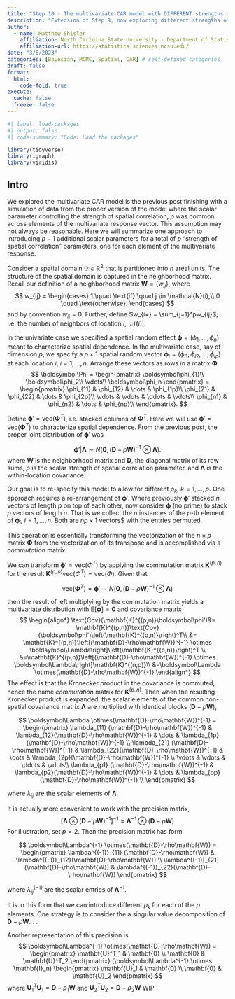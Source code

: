 ```yaml
---
title: "Step 10 - The multivariate CAR model with DIFFERENT strengths of spatial correlation (WIP)"
description: "Extension of Step 9, now exploring different strengths of spatial correlation"
author:
  - name: Matthew Shisler
    affiliation: North Carloina State University - Department of Statistics
    affiliation-url: https://statistics.sciences.ncsu.edu/ 
date: "3/6/2023"
categories: [Bayesian, MCMC, Spatial, CAR] # self-defined categories
draft: false 
format:
  html: 
    code-fold: true
execute: 
  cache: false
  freeze: false
---
```



```r
#| label: load-packages
#| output: false
#| code-summary: "Code: Load the packages"

library(tidyverse)
library(igraph)
library(viridis)
```

## Intro

We explored the multivariate CAR model is the previous post finishing with a simulation of data from the proper version of the model where the scalar parameter controlling the strength of spatial correlation, $\rho$ was common across elements of the multivariate response vector. This assumption may not always be reasonable. Here we will summarize one approach to introducing $p-1$ additional scalar parameters for a total of $p$ "strength of spatial correlation" parameters, one for each element of the multivariate response.

Consider a spatial domain $\mathcal{D} \in \mathbb{R}^2$ that is partitioned into $n$ areal units. The structure of the spatial domain is captured in the neighborhood matrix. Recall our definition of a neighborhood matrix $\mathbf{W} = \{w_{ij}\}$, where
$$
w_{ij} = 
\begin{cases}
1 \quad \text{if} \quad j \in \mathcal{N}(i),\\
0 \quad \text{otherwise}.
\end{cases}
$$
and by convention $w_{ii}=0$. Further, define $w_{i+} = \sum_{j=1}^pw_{ij}$, i.e. the number of neighbors of location $i$, $|\mathcal{N}(i)|$.

In the univariate case we specified a spatial random effect $\boldsymbol\phi = (\phi_1,\dots,\phi_n)$ meant to characterize spatial dependence. In the multivariate case, say of dimension $p$, we specify a $p \times 1$ spatial random vector $\boldsymbol\phi_i = (\phi_{i1}, \phi_{i2},\dots, \phi_{ip})$ at each location $i$, $i = 1,\dots,n$. Arrange these vectors as rows in a matrix $\boldsymbol\Phi$
$$
\boldsymbol\Phi = 
\begin{pmatrix}
\boldsymbol\phi_{1}\\
\boldsymbol\phi_2\\
\vdots\\
\boldsymbol\phi_n
\end{pmatrix}
=
\begin{pmatrix}
\phi_{11} & \phi_{12} & \dots & \phi_{1p}\\
\phi_{21} & \phi_{22} & \dots & \phi_{2p}\\
\vdots & \vdots & \ddots & \vdots\\
\phi_{n1} & \phi_{n2} & \dots & \phi_{np}\\
\end{pmatrix}.
$$

Define $\boldsymbol\phi' = \text{vec}(\boldsymbol\Phi^T)$, i.e. stacked columns of $\boldsymbol\Phi^T$. Here we will use $\boldsymbol\phi' = \text{vec}(\boldsymbol\Phi^T)$ to characterize spatial dependence. From the previous post, the proper joint distribution of $\boldsymbol\phi'$ was

$$
\boldsymbol\phi'|\boldsymbol\Lambda \sim N\left(\boldsymbol 0, (\mathbf{D} - \rho\mathbf{W})^{-1} \otimes \boldsymbol\Lambda\right).
$$
where $\mathbf{W}$ is the neighborhood matrix and $\mathbf{D}$, the diagonal matrix of its row sums, $\rho$ is the scalar strength of spatial correlation parameter, and $\boldsymbol\Lambda$ is the within-location covariance.

Our goal is to re-specify this model to allow for different $\rho_k$, $k = 1,\dots,p$. One approach requires a re-arrangement of $\boldsymbol\phi'$. Where previously $\boldsymbol\phi'$ stacked $n$ vectors of length $p$ on top of each other, now consider $\boldsymbol\phi$ (no prime) to stack $p$ vectors of length $n$. That is we collect the $n$ instances of the $p$-th element of $\boldsymbol\phi_i$, $i=1,\dots,n$. Both are $np \times 1$ vectors$ with the entries permuted.

This operation is essentially transforming the vectorization of the $n \times p$ matrix $\boldsymbol\Phi$ from the vectorization of its transpose and is accomplished via a *commutation* matrix.

We can transform $\boldsymbol\phi' = \text{vec}(\Phi^T)$ by applying the commutation matrix $\mathbf{K}^{(p,n)}$ for the result $\mathbf{K}^{(p,n)}\text{vec}(\Phi^T) = \text{vec}(\Phi)$. Given that

$$
\text{vec}(\boldsymbol\Phi^T) = \boldsymbol\phi' \sim N\left(\boldsymbol 0, (\mathbf{D}-\rho\mathbf{W})^{-1} \otimes \boldsymbol\Lambda\right)
$$

then the result of left multiplying by the commutation matrix yields a multivariate distribution with $\text{E}[\boldsymbol\phi] = \boldsymbol 0$ and covariance matrix
$$
\begin{align*}
\text{Cov}(\mathbf{K}^{(p,n)}\boldsymbol\phi')&= \mathbf{K}^{(p,n)}\text{Cov}(\boldsymbol\phi')\left(\mathbf{K}^{(p,n)}\right)^T\\
&= \mathbf{K}^{(p,n)}\left[(\mathbf{D}-\rho\mathbf{W})^{-1} \otimes \boldsymbol\Lambda\right]\left(\mathbf{K}^{(p,n)}\right)^T \\
&=\mathbf{K}^{(p,n)}\left[(\mathbf{D}-\rho\mathbf{W})^{-1} \otimes \boldsymbol\Lambda\right]\mathbf{K}^{(n,p)}\\
&=\boldsymbol\Lambda \otimes(\mathbf{D}-\rho\mathbf{W})^{-1}
\end{align*}
$$
The effect is that the Kronecker product in the covariance is commuted, hence the name *commutation* matrix for $\mathbf{K}^{(p,n)}$. Then when the resulting Kronecker product is expanded, the scalar elements of the common non-spatial covariance matrix $\boldsymbol\Lambda$ are multiplied with identical blocks $(\mathbf{D}-\rho\mathbf{W})$,

$$
\boldsymbol\Lambda \otimes(\mathbf{D}-\rho\mathbf{W})^{-1} =
\begin{pmatrix}
\lambda_{11} (\mathbf{D}-\rho\mathbf{W})^{-1} & \lambda_{12}(\mathbf{D}-\rho\mathbf{W})^{-1} & \dots & \lambda_{1p}(\mathbf{D}-\rho\mathbf{W})^{-1} \\
\lambda_{21} (\mathbf{D}-\rho\mathbf{W})^{-1} & \lambda_{22}(\mathbf{D}-\rho\mathbf{W})^{-1} & \dots & \lambda_{2p}(\mathbf{D}-\rho\mathbf{W})^{-1} \\
\vdots & \vdots & \ddots & \vdots\\
\lambda_{p1} (\mathbf{D}-\rho\mathbf{W})^{-1} & \lambda_{p2}(\mathbf{D}-\rho\mathbf{W})^{-1} & \dots & \lambda_{pp}(\mathbf{D}-\rho\mathbf{W})^{-1} \\
\end{pmatrix}
$$

where $\lambda_{ij}$ are the scalar elements of $\boldsymbol\Lambda$.

It is actually more convenient to work with the precision matrix, 
$$
\left[\boldsymbol\Lambda \otimes(\mathbf{D}-\rho\mathbf{W})^{-1}\right]^{-1} = \boldsymbol\Lambda^{-1} \otimes(\mathbf{D}-\rho\mathbf{W})
$$
For illustration, set $p = 2$. Then the precision matrix has form

$$
\boldsymbol\Lambda^{-1} \otimes(\mathbf{D}-\rho\mathbf{W}) =
\begin{pmatrix}
\lambda^{(-1)}_{11} (\mathbf{D}-\rho\mathbf{W}) & \lambda^{(-1)}_{12}(\mathbf{D}-\rho\mathbf{W}) \\
\lambda^{(-1)}_{21} (\mathbf{D}-\rho\mathbf{W}) & \lambda^{(-1)}_{22}(\mathbf{D}-\rho\mathbf{W}) 
\end{pmatrix}
$$

where $\lambda^{(-1)}_{ij}$ are the scalar entries of $\boldsymbol\Lambda^{-1}$.

It is in this form that we can introduce different $\rho_k$ for each of the $p$ elements. One strategy is to consider the a singular value decomposition of $\mathbf{D}-\rho\mathbf{W}$. . .

Another representation of this precision is
$$
\boldsymbol\Lambda^{-1} \otimes(\mathbf{D}-\rho\mathbf{W}) =
\begin{pmatrix}
\mathbf{U}^T_1 & \mathbf{0} \\
\mathbf{0} & \mathbf{U}^T_2
\end{pmatrix}
(\boldsymbol\Lambda^{-1} \otimes \mathbf{I}_n)
\begin{pmatrix}
\mathbf{U}_1 & \mathbf{0} \\
\mathbf{0} & \mathbf{U}_2
\end{pmatrix}
$$
where $\mathbf{U}_1^T\mathbf{U}_1 = \mathbf{D}-\rho_1\mathbf{W}$ and $\mathbf{U}_2^T\mathbf{U}_2 = \mathbf{D}-\rho_2\mathbf{W}$
WIP







